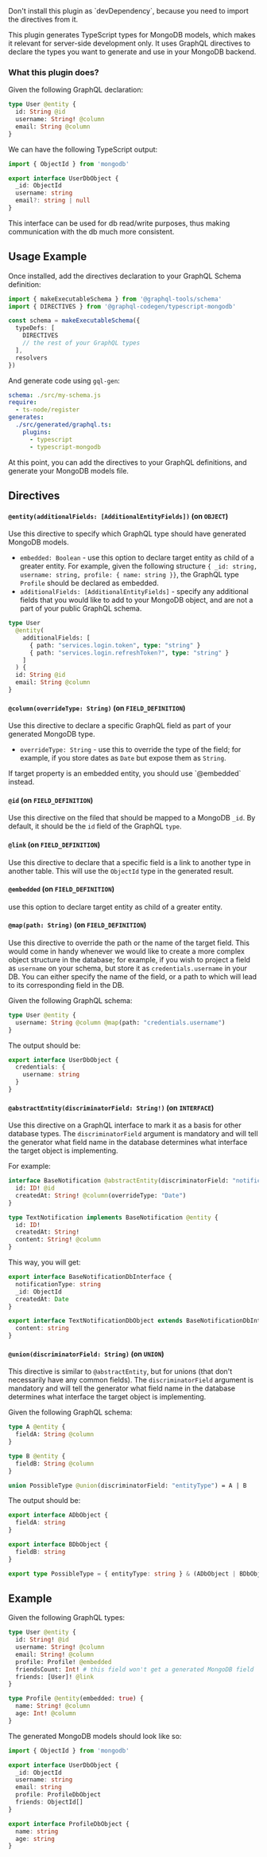 

<PackageHeader isDev={false} />

<Callout type="warning" emoji="⚠️">
  Don't install this plugin as `devDependency`, because you need to import the directives from it.
</Callout>

This plugin generates TypeScript types for MongoDB models, which makes it relevant for server-side development only. It uses GraphQL directives to declare the types you want to generate and use in your MongoDB backend.

### What this plugin does?

Given the following GraphQL declaration:

```graphql
type User @entity {
  id: String @id
  username: String! @column
  email: String @column
}
```

We can have the following TypeScript output:

```ts
import { ObjectId } from 'mongodb'

export interface UserDbObject {
  _id: ObjectId
  username: string
  email?: string | null
}
```

This interface can be used for db read/write purposes, thus making communication with the db much more consistent.

<PackageApiDocs />

## Usage Example

Once installed, add the directives declaration to your GraphQL Schema definition:

```ts
import { makeExecutableSchema } from '@graphql-tools/schema'
import { DIRECTIVES } from '@graphql-codegen/typescript-mongodb'

const schema = makeExecutableSchema({
  typeDefs: [
    DIRECTIVES
    // the rest of your GraphQL types
  ],
  resolvers
})
```

And generate code using `gql-gen`:

```yaml
schema: ./src/my-schema.js
require:
  - ts-node/register
generates:
  ./src/generated/graphql.ts:
    plugins:
      - typescript
      - typescript-mongodb
```

At this point, you can add the directives to your GraphQL definitions, and generate your MongoDB models file.

## Directives

#### `@entity(additionalFields: [AdditionalEntityFields])` (on `OBJECT`)

Use this directive to specify which GraphQL type should have generated MongoDB models.

- `embedded: Boolean` - use this option to declare target entity as child of a greater entity. For example, given the following structure `{ _id: string, username: string, profile: { name: string }}`, the GraphQL type `Profile` should be declared as embedded.
- `additionalFields: [AdditionalEntityFields]` - specify any additional fields that you would like to add to your MongoDB object, and are not a part of your public GraphQL schema.

```graphql
type User
  @entity(
    additionalFields: [
      { path: "services.login.token", type: "string" }
      { path: "services.login.refreshToken?", type: "string" }
    ]
  ) {
  id: String @id
  email: String @column
}
```

#### `@column(overrideType: String)` (on `FIELD_DEFINITION`)

Use this directive to declare a specific GraphQL field as part of your generated MongoDB type.

- `overrideType: String` - use this to override the type of the field; for example, if you store dates as `Date` but expose them as `String`.

<Callout type="warning" emoji="⚠️">
  If target property is an embedded entity, you should use `@embedded` instead.
</Callout>

#### `@id` (on `FIELD_DEFINITION`)

Use this directive on the filed that should be mapped to a MongoDB `_id`. By default, it should be the `id` field of the GraphQL `type`.

#### `@link` (on `FIELD_DEFINITION`)

Use this directive to declare that a specific field is a link to another type in another table. This will use the `ObjectId` type in the generated result.

#### `@embedded` (on `FIELD_DEFINITION`)

use this option to declare target entity as child of a greater entity.

#### `@map(path: String)` (on `FIELD_DEFINITION`)

Use this directive to override the path or the name of the target field. This would come in handy whenever we would like to create a more complex object structure in the database;
for example, if you wish to project a field as `username` on your schema, but store it as `credentials.username` in your DB.
You can either specify the name of the field, or a path to which will lead to its corresponding field in the DB.

Given the following GraphQL schema:

```graphql
type User @entity {
  username: String @column @map(path: "credentials.username")
}
```

The output should be:

```ts
export interface UserDbObject {
  credentials: {
    username: string
  }
}
```

#### `@abstractEntity(discriminatorField: String!)` (on `INTERFACE`)

Use this directive on a GraphQL interface to mark it as a basis for other database types.
The `discriminatorField` argument is mandatory and will tell the generator what field name in the database determines what interface the target object is implementing.

For example:

```graphql
interface BaseNotification @abstractEntity(discriminatorField: "notificationType") {
  id: ID! @id
  createdAt: String! @column(overrideType: "Date")
}

type TextNotification implements BaseNotification @entity {
  id: ID!
  createdAt: String!
  content: String! @column
}
```

This way, you will get:

```ts
export interface BaseNotificationDbInterface {
  notificationType: string
  _id: ObjectId
  createdAt: Date
}

export interface TextNotificationDbObject extends BaseNotificationDbInterface {
  content: string
}
```

#### `@union(discriminatorField: String)` (on `UNION`)

This directive is similar to `@abstractEntity`, but for unions (that don't necessarily have any common fields).
The `discriminatorField` argument is mandatory and will tell the generator what field name in the database determines what interface the target object is implementing.

Given the following GraphQL schema:

```graphql
type A @entity {
  fieldA: String @column
}

type B @entity {
  fieldB: String @column
}

union PossibleType @union(discriminatorField: "entityType") = A | B
```

The output should be:

```ts
export interface ADbObject {
  fieldA: string
}

export interface BDbObject {
  fieldB: string
}

export type PossibleType = { entityType: string } & (ADbObject | BDbObject)
```

## Example

Given the following GraphQL types:

```graphql
type User @entity {
  id: String! @id
  username: String! @column
  email: String! @column
  profile: Profile! @embedded
  friendsCount: Int! # this field won't get a generated MongoDB field
  friends: [User]! @link
}

type Profile @entity(embedded: true) {
  name: String! @column
  age: Int! @column
}
```

The generated MongoDB models should look like so:

```ts
import { ObjectId } from 'mongodb'

export interface UserDbObject {
  _id: ObjectId
  username: string
  email: string
  profile: ProfileDbObject
  friends: ObjectId[]
}

export interface ProfileDbObject {
  name: string
  age: string
}
```
